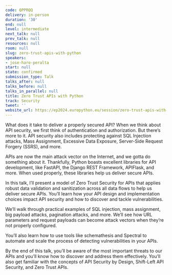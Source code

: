 ```yaml
---
code: QPPRQQ
delivery: in-person
duration: '30'
end: null
level: intermediate
next_talk: null
prev_talk: null
resources: null
room: null
slug: zero-trust-apis-with-python
speakers:
- jose-haro-peralta
start: null
state: confirmed
submission_type: Talk
talks_after: null
talks_before: null
talks_in_parallel: null
title: Zero Trust APIs with Python
track: Security
tweet: ''
website_url: https://ep2024.europython.eu/session/zero-trust-apis-with-python
---
```


What does it take to deliver a properly secured API? When we think about API security, we first think of authentication and authorization. But there’s more to it. API security also includes protecting against SQL Injection attacks, Mass Assignment, Excessive Data Exposure, Server-Side Request Forgery (SSRS), and more.

APIs are now the main attack vector on the Internet, and we gotta do something about it. Thankfully, Python boasts excellent libraries for API development, like FastAPI, the Django REST Framework, APIFlask, and more. When used properly, these libraries help us deliver secure APIs.

In this talk, I’ll present a model of Zero Trust Security for APIs that applies robust data validation and sanitization across all data flows to help us deliver secure APIs. You’ll learn how your API design and implementation choices impact API security and how to discover and tackle vulnerabilities.

We’ll walk through practical examples of SQL injection, mass assignment, big payload attacks, pagination attacks, and more. We’ll see how URL parameters and request payloads can become attack vectors when they’re not properly configured.

You’ll also learn how to use tools like schemathesis and Spectral to automate and scale the process of detecting vulnerabilities in your APIs.

By the end of this talk, you’ll be aware of the most important threats to our APIs and you’ll know how to discover and address them effectively. You’ll also get familiar with the concepts of API Security by Design, Shift-Left API Security, and Zero Trust APIs.

